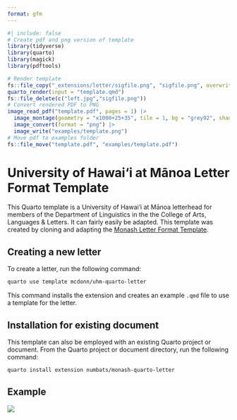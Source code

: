 ```yaml
---
format: gfm
---
```


<!-- README.md is generated from README.qmd. Please edit that file -->

```r
#| include: false
# Create pdf and png version of template
library(tidyverse)
library(quarto)
library(magick)
library(pdftools)

# Render template
fs::file_copy("_extensions/letter/sigfile.png", "sigfile.png", overwrite = TRUE)
quarto_render(input = "template.qmd")
fs::file_delete(c("left.jpg","sigfile.png"))
# Convert rendered PDF to PNG
image_read_pdf("template.pdf", pages = 1) |>
  image_montage(geometry = "x1000+25+35", tile = 1, bg = "grey92", shadow = TRUE) |>
  image_convert(format = "png") |>
  image_write("examples/template.png")
# Move pdf to examples folder
fs::file_move("template.pdf", "examples/template.pdf")
```

# University of Hawai‘i at Mānoa Letter Format Template

This Quarto template is a University of Hawai‘i at Mānoa letterhead for members of the Department of Linguistics in the the College of Arts, Languages & Letters. It can fairly easily be adapted. This template was created by cloning and adapting the [Monash Letter Format Template](https://github.com/numbats/monash-quarto-letter).

## Creating a new letter

To create a letter, run the following command:

```bash
quarto use template mcdonn/uhm-quarto-letter
```

This command installs the extension and creates an example `.qmd` file to use a template for the letter.

## Installation for existing document

This template can also be employed with an existing Quarto project or document. From the Quarto project or document directory, run the following command:

```bash
quarto install extension numbats/monash-quarto-letter
```

## Example

[![](examples/template.png)](examples/template.pdf)
